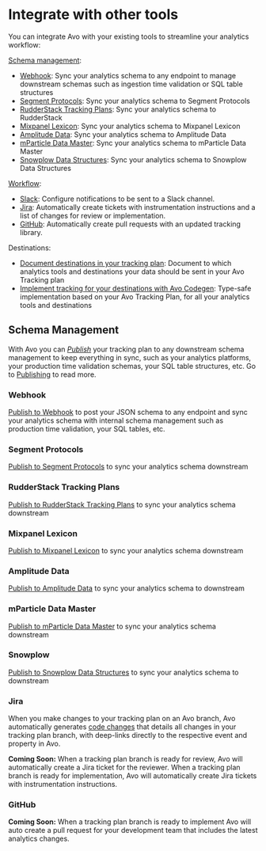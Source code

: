 # Integrate with other tools

You can integrate Avo with your existing tools to streamline your analytics workflow:

[Schema management](#schema-management):

- [Webhook](#webhook): Sync your analytics schema to any endpoint to
  manage downstream schemas such as ingestion time validation or SQL table
  structures
- [Segment Protocols](#segment-protocols): Sync your analytics schema
  to Segment Protocols
- [RudderStack Tracking Plans](#rudderstack-tracking-plans): Sync
  your analytics schema to RudderStack
- [Mixpanel Lexicon](#mixpanel-lexicon): Sync your analytics schema
  to Mixpanel Lexicon
- [Amplitude Data](#amplitude-data): Sync your analytics schema
  to Amplitude Data
- [mParticle Data Master](#mparticle-data-master): Sync your
  analytics schema to mParticle Data Master
- [Snowplow Data Structures](#snowplow): Sync your
  analytics schema to Snowplow Data Structures

[Workflow](#workflow):

- [Slack](/data-design/branches/workspace-notifications): Configure notifications to be sent to a Slack
  channel.
- [Jira](#jira): Automatically create tickets with instrumentation
  instructions and a list of changes for review or implementation.
- [GitHub](#github): Automatically create pull requests with an
  updated tracking library.

Destinations:

- [Document destinations in your tracking plan](/data-design/define-sources-and-destinations#destinations): Document to which analytics tools and destinations your data should be sent in
  your Avo Tracking plan
- [Implement tracking for your destinations with Avo Codegen](/implementation/start-using-avo-codegen): Type-safe implementation based on your Avo Tracking Plan, for all your analytics
  tools and destinations

## Schema Management

With Avo you can _[Publish](/publishing/publishing)_ your tracking plan to any downstream schema management to keep everything in sync, such as your analytics platforms, your production time validation schemas, your SQL table structures, etc. Go to [Publishing](/publishing/publishing) to read more.

### Webhook

[Publish to Webhook](/publishing/publishing/webhook-publishing) to post your JSON schema to any endpoint and sync your analytics schema with
internal schema management such as production time validation, your SQL tables, etc.

### Segment Protocols

[Publish to Segment Protocols](/publishing/publishing/segment-protocols) to sync your analytics schema downstream

### RudderStack Tracking Plans

[Publish to RudderStack Tracking Plans](/publishing/publishing/rudderstack) to sync your analytics schema downstream

### Mixpanel Lexicon

[Publish to Mixpanel Lexicon](/publishing/publishing/mixpanel-lexicon) to sync your analytics schema downstream

### Amplitude Data

[Publish to Amplitude Data](/publishing/publishing/amplitude-data) to sync your analytics schema to downstream

### mParticle Data Master

[Publish to mParticle Data Master](/publishing/publishing/mparticle-data-master) to sync your analytics schema downstream

### Snowplow

[Publish to Snowplow Data Structures](/publishing/publishing/snowplow-data-structures) to sync your analytics schema to downstream

### Jira

When you make changes to your tracking plan on an Avo branch, Avo automatically generates [code changes](/data-design/branches/code-changes) that details all changes in your tracking plan branch, with deep-links directly to the respective event and property in Avo.

**Coming Soon:** When a tracking plan branch is ready for review, Avo will automatically create a Jira ticket for the reviewer. When a tracking plan branch is ready for implementation, Avo will automatically create Jira tickets with instrumentation instructions.

### GitHub

**Coming Soon:** When a tracking plan branch is ready to implement Avo will auto create a pull request for your development team that includes the latest analytics changes.
